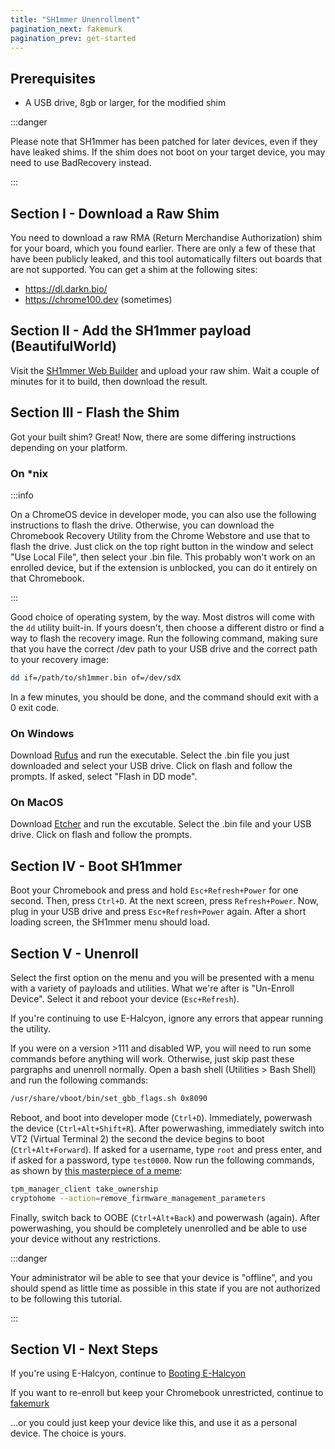```yaml
---
title: "SH1mmer Unenrollment"
pagination_next: fakemurk
pagination_prev: get-started
---
```


## Prerequisites

- A USB drive, 8gb or larger, for the modified shim

:::danger

Please note that SH1mmer has been patched for later devices, even if they have leaked shims.
If the shim does not boot on your target device, you may need to use BadRecovery instead.

:::

## Section I - Download a Raw Shim

You need to download a raw RMA (Return Merchandise Authorization) shim for your board, which you found earlier. There are only a few of these that have been publicly leaked, and this tool automatically filters out boards that are not supported. You can get a shim at the following sites:

- https://dl.darkn.bio/
- https://chrome100.dev (sometimes)

## Section II - Add the SH1mmer payload (BeautifulWorld)

Visit the [SH1mmer Web Builder](https://sh1mmer.bomberfish.ca/builder.html) and upload your raw shim. Wait a couple of minutes for it to build, then download the result.

## Section III - Flash the Shim

Got your built shim? Great! Now, there are some differing instructions depending on your platform.

### On *nix

:::info

On a ChromeOS device in developer mode, you can also use the following instructions to flash the drive. Otherwise, you can download the Chromebook Recovery Utility from the Chrome Webstore and use that to flash the drive. Just click on the top right button in the window and select "Use Local File", then select your .bin file. This probably won't work on an enrolled device, but if the extension is unblocked, you can do it entirely on that Chromebook.

:::

Good choice of operating system, by the way. Most distros will come with the `dd` utility built-in. If yours doesn't, then choose a different distro or find a way to flash the recovery image. Run the following command, making sure that you have the correct /dev path to your USB drive and the correct path to your recovery image:

```sh
dd if=/path/to/sh1mmer.bin of=/dev/sdX
```

In a few minutes, you should be done, and the command should exit with a 0 exit code.

### On Windows

Download [Rufus](https://rufus.ie/) and run the executable. Select the .bin file you just downloaded and select your USB drive. Click on flash and follow the prompts. If asked, select "Flash in DD mode".

### On MacOS

Download [Etcher](https://www.balena.io/etcher) and run the excutable. Select the .bin file and your USB drive. Click on flash and follow the prompts.

## Section IV - Boot SH1mmer

Boot your Chromebook and press and hold `Esc+Refresh+Power` for one second. Then, press `Ctrl+D`. At the next screen, press `Refresh+Power`. Now, plug in your USB drive and press `Esc+Refresh+Power` again. After a short loading screen, the SH1mmer menu should load.

## Section V - Unenroll

Select the first option on the menu and you will be presented with a menu with a variety of payloads and utilities. What we're after is "Un-Enroll Device". Select it and reboot your device (`Esc+Refresh`).

If you're continuing to use E-Halcyon, ignore any errors that appear running the utility.

If you were on a version >111 and disabled WP, you will need to run some commands before anything will work. Otherwise, just skip past these pargraphs and unenroll normally. Open a bash shell (Utilities > Bash Shell) and run the following commands:

```sh
/usr/share/vboot/bin/set_gbb_flags.sh 0x8090
```

Reboot, and boot into developer mode (`Ctrl+D`). Immediately, powerwash the device (`Ctrl+Alt+Shift+R`). After powerwashing, immediately switch into VT2 (Virtual Terminal 2) the second the device begins to boot (`Ctrl+Alt+Forward`). If asked for a username, type `root` and press enter, and if asked for a password, type `test0000`. Now run the following commands, as shown by [this masterpiece of a meme](https://akkoma.mercurywork.shop/media/8fdafa97b393dd32ba00c94a488e6b653d005b79820ed0ba802174a44c66c649.png):

```sh
tpm_manager_client take_ownership
cryptohome --action=remove_firmware_management_parameters
```

Finally, switch back to OOBE (`Ctrl+Alt+Back`) and powerwash (again). After powerwashing, you should be completely unenrolled and be able to use your device without any restrictions.

:::danger

Your administrator wil be able to see that your device is "offline", and you should spend as little time as possible in this state if you are not authorized to be following this tutorial.

:::

## Section VI - Next Steps

If you're using E-Halcyon, continue to [Booting E-Halcyon](e-halcyon)

If you want to re-enroll but keep your Chromebook unrestricted, continue to [fakemurk](../fakemurk)

...or you could just keep your device like this, and use it as a personal device. The choice is yours.
